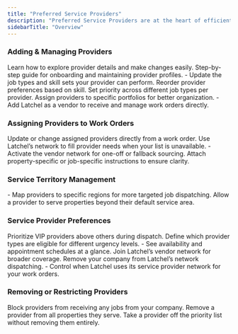 ```yaml
---
title: "Preferred Service Providers"
description: "Preferred Service Providers are at the heart of efficient maintenance coordination in Latchel. This section will walk you through everything you need to manage your vendor relationships—from assigning providers to specific territories, customizing skill sets, and prioritizing who gets the first call, to adjusting provider instructions and accessing their calendars. Whether you're optimizing workflows or troubleshooting availability, these guides help you stay in control and ensure jobs go to the right people at the right time."
sidebarTitle: "Overview"
---
```


### **Adding & Managing Providers**

<Card title="Navigating Your Preferred Service Provider's Profile" icon="users-gear" iconType="duotone" href="/s/topic/0TO5e000000h9wqGAA/How-to-Navigate-Preferred-Service-Providers-Profiles">
  Learn how to explore provider details and make changes easily.
</Card>

<CardGroup cols={2}>
  <Card title="How to Add & Manage Service Providers" icon="address-book" iconType="duotone" href="/s/topic/0TO5e000000h9wqGAA/How-to-Add-Manage-Service-Providers">
    Step-by-step guide for onboarding and maintaining provider profiles.
  </Card>
  <Card title="How to Edit Service Provider Skills" icon="floppy-disk-pen" iconType="duotone" href="/s/topic/0TO5e000000h9wqGAA/How-to-Edit-Service-Provider-Skills">
    - Update the job types and skill sets your provider can perform.
  </Card>
  <Card title="How to Prioritize/Edit Service Providers With Their Skills" icon="screen-users" iconType="duotone" href="/s/topic/0TO5e000000h9wqGAA/How-to-Prioritize-Edit-Service-Providers-with-their-skills">
    Reorder provider preferences based on skill.
  </Card>
  <Card title="How to Prioritize a Preferred Service Provider for Multiple Skills" icon="album-circle-user" iconType="duotone" href="/s/topic/0TO5e000000h9wqGAA/How-to-Prioritize-a-Preferred-Service-Provider-for-Multiple-Skills">
    Set priority across different job types per provider.
  </Card>
  <Card title="How to Add a Service Provider to a Portfolio" icon="image-portrait" iconType="duotone" href="/s/topic/0TO5e000000h9wqGAA/How-to-Add-a-Service-Provider-to-a-Portfolio">
    Assign providers to specific portfolios for better organization.
  </Card>
  <Card title="Set Up Latchel as a Service Provider in Your System" icon="person-digging" iconType="duotone" href="/s/topic/0TO5e000000h9wqGAA/Set-Up-Latchel-as-a-Service-Provider-in-Your-System">
    - Add Latchel as a vendor to receive and manage work orders directly.
  </Card>
</CardGroup>

### **Assigning Providers to Work Orders**

<CardGroup cols={2}>
  <Card title="How to Assign and Reassign Service Providers on Work Order" icon="building-user" iconType="duotone" href="/s/topic/0TO5e000000h9wqGAA/How-to-Assign-and-Reassign-Service-Providers-on-Work-Order-New-Experience">
    Update or change assigned providers directly from a work order.
  </Card>
  <Card title="How to Assign a Latchel Contracted Network Service Provider" icon="file-user" iconType="duotone" href="/s/topic/0TO5e000000h9wqGAA/How-to-Assign-LCN-Service-Provider-New-Experience">
    Use Latchel’s network to fill provider needs when your list is unavailable.
  </Card>
  <Card title="Enabling Latchel Vendor Network Via Work Order" icon="house-person-leave" iconType="duotone" href="/s/topic/0TO5e000000h9wqGAA/Enabling-Latchel-Vendor-Network-Via-Work-Order">
    - Activate the vendor network for one-off or fallback sourcing.
  </Card>
  <Card title="How to Add or Update Service Provider Instructions on a Work Order" icon="album-collection-circle-user" iconType="duotone" href="/s/topic/0TO5e000000h9wqGAA/How-to-Add-or-Update-Service-Provider-Instructions-on-a-Work-Order-New-Experience">
    Attach property-specific or job-specific instructions to ensure clarity.
  </Card>
</CardGroup>

### **Service Territory Management**

<CardGroup cols={2}>
  <Card title="How to Assign Service Provider to a Territory / Zip Code" icon="map-location-dot" iconType="duotone" href="/s/topic/0TO5e000000h9wqGAA/How-to-Assign-Service-Provider-to-a-Territory-Zip-Code">
    - Map providers to specific regions for more targeted job dispatching.
  </Card>
  <Card title="How to Add a Service Provider to a Property that is Outside of an Assigned Territory / Zip Code" icon="route" iconType="duotone" href="/s/topic/0TO5e000000h9wqGAA/How-to-Add-a-Service-Provider-to-a-Property-that-is-Outside-of-Assigned-Territory-Zip-Code">
    Allow a provider to serve properties beyond their default service area.
  </Card>
</CardGroup>

### **Service Provider Preferences**

<CardGroup cols={2}>
  <Card title="How to Set Service Provider as a VIP Preferred Service Provider" icon="user-check" iconType="duotone" href="/s/topic/0TO5e000000h9wqGAA/How-to-Set-Service-Provider-as-a-VIP-Preferred-Service-Provider">
    Prioritize VIP providers above others during dispatch.
  </Card>
  <Card title="How To Specify If Your Service Provider Handles Emergencies, Non-Emergencies, Or Both" icon="light-emergency-on" iconType="duotone" href="/s/topic/0TO5e000000h9wqGAA/How-To-Specify-If-Your-Service-Provider-Handles-Emergencies-Non-Emergencies-Or-Both">
    Define which provider types are eligible for different urgency levels.
  </Card>
  <Card title="How To View the Service Provider's Calendar" icon="calendar-range" iconType="duotone" href="/s/topic/0TO5e000000h9wqGAA/How-to-View-the-Service-Provider-s-Calendar">
    - See availability and appointment schedules at a glance.
  </Card>
  <Card title="How to Opt-In to the Latchel Contractor Network" icon="arrow-down-to-square" iconType="duotone" href="/s/topic/0TO5e000000h9wqGAA/How-to-Opt-Into-the-Latchel-Contractor-Network">
    Join Latchel’s vendor network for broader coverage.
  </Card>
  <Card title="How to Opt-Out of Latchel Contractor Network" icon="arrow-up-from-square" iconType="duotone" href="/s/topic/0TO5e000000h9wqGAA/How-to-Opt-Out-of-Latchel-Contractor-Network">
    Remove your company from Latchel’s network dispatching.
  </Card>
  <Card title="Setting Up Latchel Contracted Network (LCN) Preferences" icon="user-clock" iconType="duotone" href="/s/topic/0TO5e000000h9wqGAA/Setting-Up-Latchel-Contracted-Network-LCN-Preferences">
    - Control when Latchel uses its service provider network for your work orders.
  </Card>
</CardGroup>

### **Removing or Restricting Providers**

<CardGroup cols={2}>
  <Card title="How To Blacklist a Service Provider" icon="trash-can-slash" iconType="duotone" href="/s/topic/0TO5e000000h9wqGAA/How-To-Blacklist-a-Service-Provider">
    Block providers from receiving any jobs from your company.
  </Card>
  <Card title="How to Remove a Preferred Service Provider (Globally)" icon="circle-trash" iconType="duotone" href="/s/topic/0TO5e000000h9wqGAA/How-to-Remove-a-Preferred-Service-Provider-Globally">
    Remove a provider from all properties they serve.
  </Card>
  <Card title="How to Remove a Preferred Service Provider (Priority List)" icon="trash-can-xmark" iconType="duotone" href="/s/topic/0TO5e000000h9wqGAA/How-to-Remove-a-Preferred-Service-Provider-Priority-List">
    Take a provider off the priority list without removing them entirely.
  </Card>
</CardGroup>